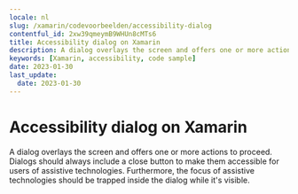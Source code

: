 ```yaml
---
locale: nl
slug: /xamarin/codevoorbeelden/accessibility-dialog
contentful_id: 2xw39qmeymB9WHUn8cMTs6
title: Accessibility dialog on Xamarin
description: A dialog overlays the screen and offers one or more actions to proceed.
keywords: [Xamarin, accessibility, code sample]
date: 2023-01-30
last_update:
  date: 2023-01-30
---
```


# Accessibility dialog on Xamarin

A dialog overlays the screen and offers one or more actions to proceed. Dialogs should always include a close button to make them accessible for users of assistive technologies. Furthermore, the focus of assistive technologies should be trapped inside the dialog while it's visible.

<CodeSample id="accessibility-dialog" framework="xamarin" locale="nl"/>
